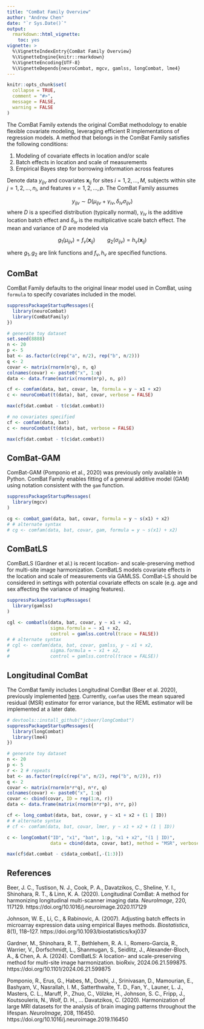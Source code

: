 ```yaml
---
title: "ComBat Family Overview"
author: "Andrew Chen"
date: "`r Sys.Date()`"
output: 
  rmarkdown::html_vignette:
    toc: yes
vignette: >
  %\VignetteIndexEntry{ComBat Family Overview}
  %\VignetteEngine{knitr::rmarkdown}
  %\VignetteEncoding{UTF-8}
  %\VignetteDepends{neuroCombat, mgcv, gamlss, longCombat, lme4}
---
```


```r
knitr::opts_chunk$set(
  collapse = TRUE,
  comment = "#>",
  message = FALSE,
  warning = FALSE
)
```

The ComBat Family extends the original ComBat methodology to enable flexible
covariate modeling, leveraging efficient R implementations of regression models.
A method that belongs in the ComBat Family satisfies the following conditions:

1. Modeling of covariate effects in location and/or scale
2. Batch effects in location and scale of measurements
3. Empirical Bayes step for borrowing information across features

Denote data $y_{ijv}$ and covariates $\boldsymbol{x}_{ij}$ for sites $i = 1,2,\ldots,M$, subjects within site $j = 1,2,\ldots,n_i$, and features $v = 1,2,\ldots,p$. The ComBat Family assumes 

$$y_{ijv} \sim D(\mu_{ijv} + \gamma_{iv},  \delta_{iv}\sigma_{ijv})$$
where $D$ is a specified distribution (typically normal), $\gamma_{iv}$ is the additive location batch effect and $\delta_{iv}$ is the multiplicative scale batch effect. The mean and variance of $D$ are modeled via

$$g_1(\mu_{ijv}) = f_v(\boldsymbol{x}_{ij}) \qquad g_2(\sigma_{ijv}) = h_v(\boldsymbol{x}_{ij})$$

where $g_1, g_2$ are link functions and $f_v, h_v$ are specified functions.

## ComBat
ComBat Family defaults to the original linear model used in ComBat, using 
`formula` to specify covariates included in the model.

```r
suppressPackageStartupMessages({
  library(neuroCombat)
  library(ComBatFamily)
})

# generate toy dataset
set.seed(8888)
n <- 20
p <- 5
bat <- as.factor(c(rep("a", n/2), rep("b", n/2)))
q <- 2
covar <- matrix(rnorm(n*q), n, q)
colnames(covar) <- paste0("x", 1:q)
data <- data.frame(matrix(rnorm(n*p), n, p))

cf <- comfam(data, bat, covar, lm, formula = y ~ x1 + x2)
c <- neuroCombat(t(data), bat, covar, verbose = FALSE)

max(cf$dat.combat - t(c$dat.combat))
```

```r
# no covariates specified
cf <- comfam(data, bat)
c <- neuroCombat(t(data), bat, verbose = FALSE)

max(cf$dat.combat - t(c$dat.combat))
```

## ComBat-GAM
ComBat-GAM (Pomponio et al., 2020) was previously only available in Python. 
ComBat Family enables fitting of a general additive model (GAM) using notation
consistent with the `gam` function.

```r
suppressPackageStartupMessages(
  library(mgcv)
)

cg <- combat_gam(data, bat, covar, formula = y ~ s(x1) + x2)
# # alternate syntax
# cg <- comfam(data, bat, covar, gam, formula = y ~ s(x1) + x2)
```


## ComBatLS
ComBatLS (Gardner et al.) is recent location- and scale-preserving method for 
multi-site image harmonization. ComBatLS models covariate effects in the 
location and scale of measurements via GAMLSS. ComBat-LS should be considered 
in settings with potential covariate effects on scale (e.g. age and sex 
affecting the variance of imaging features).

```r
suppressPackageStartupMessages(
  library(gamlss)
)

cgl <- combatls(data, bat, covar, y ~ x1 + x2,
                sigma.formula = ~ x1 + x2, 
                control = gamlss.control(trace = FALSE))
# # alternate syntax
# cgl <- comfam(data, bat, covar, gamlss, y ~ x1 + x2,
#               sigma.formula = ~ x1 + x2, 
#               control = gamlss.control(trace = FALSE))
```

## Longitudinal ComBat
The ComBat family includes Longitudinal ComBat (Beer et al. 2020), previously implemented [here](https://github.com/jcbeer/longCombat). Currently, `comfam` uses the
mean squared residual (MSR) estimator for error variance, but the REML estimator will be implemented at a later date.

```r
# devtools::install_github("jcbeer/longCombat")
suppressPackageStartupMessages({
  library(longCombat)
  library(lme4)
})

# generate toy dataset
n <- 20
p <- 5
r <- 2 # repeats
bat <- as.factor(rep(c(rep("a", n/2), rep("b", n/2)), r))
q <- 2
covar <- matrix(rnorm(n*r*q), n*r, q)
colnames(covar) <- paste0("x", 1:q)
covar <- cbind(covar, ID = rep(1:n, r))
data <- data.frame(matrix(rnorm(n*r*p), n*r, p))

cf <- long_combat(data, bat, covar, y ~ x1 + x2 + (1 | ID))
# # alternate syntax
# cf <- comfam(data, bat, covar, lmer, y ~ x1 + x2 + (1 | ID))

c <- longCombat("ID", "x1", "bat", 1:p, "x1 + x2", "(1 | ID)",
                data = cbind(data, covar, bat), method = "MSR", verbose = FALSE)

max(cf$dat.combat - c$data_combat[,-(1:3)])
```

## References
Beer, J. C., Tustison, N. J., Cook, P. A., Davatzikos, C., Sheline, Y. I., Shinohara, R. T., & Linn, K. A. (2020). Longitudinal ComBat: A method for harmonizing longitudinal multi-scanner imaging data. *NeuroImage*, 220, 117129. https://doi.org/10.1016/j.neuroimage.2020.117129

Johnson, W. E., Li, C., & Rabinovic, A. (2007). Adjusting batch effects in microarray expression data using empirical Bayes methods. *Biostatistics*, 8(1), 118–127. https://doi.org/10.1093/biostatistics/kxj037

Gardner, M., Shinohara, R. T., Bethlehem, R. A. I., Romero-Garcia, R., Warrier, V., Dorfschmidt, L., Shanmugan, S., Seidlitz, J., Alexander-Bloch, A., & Chen, A. A. (2024). ComBatLS: A location- and scale-preserving method for multi-site image harmonization. bioRxiv, 2024.06.21.599875. https://doi.org/10.1101/2024.06.21.599875

Pomponio, R., Erus, G., Habes, M., Doshi, J., Srinivasan, D., Mamourian, E., Bashyam, V., Nasrallah, I. M., Satterthwaite, T. D., Fan, Y., Launer, L. J., Masters, C. L., Maruff, P., Zhuo, C., Völzke, H., Johnson, S. C., Fripp, J., Koutsouleris, N., Wolf, D. H., … Davatzikos, C. (2020). Harmonization of large MRI datasets for the analysis of brain imaging patterns throughout the lifespan. *NeuroImage*, 208, 116450. https://doi.org/10.1016/j.neuroimage.2019.116450
